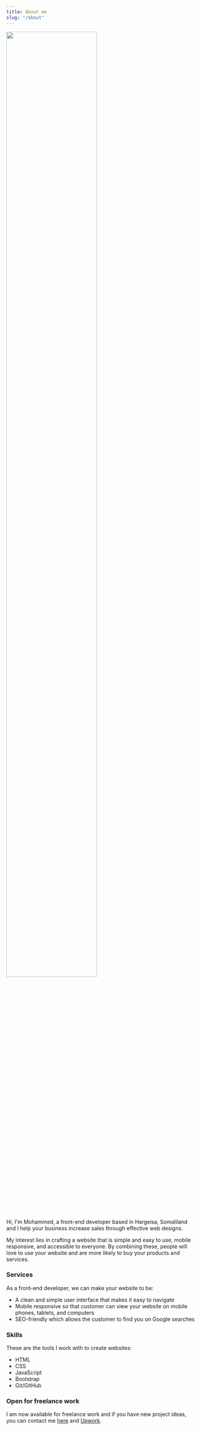 ```yaml
---
title: About me
slug: "/about"
---
```


<img
	src="/guywithglasses.jpg"
	style=" max-width: 300px; width: 80%; height: auto; "
/>

Hi, I'm Mohammed, a front-end developer based in Hargeisa, Somaliland and I help your business increase sales through effective web designs.

My interest lies in crafting a website that is simple and easy to use, mobile responsive, and accessible to everyone.
By combining these, people will love to use your website and are more likely to buy your products and services.

### Services

As a front-end developer, we can make your website to be:

- A clean and simple user interface that makes it easy to navigate
- Mobile responsive so that customer can view your website on mobile phones, tablets, and computers
- SEO-friendly which allows the customer to find you on Google searches

### Skills

These are the tools I work with to create websites:

- HTML
- CSS
- JavaScript
- Bootstrap
- Git/GitHub

### Open for freelance work

I am now available for freelance work and if you have new project ideas,
you can contact me [here](/contact) and [Upwork](https://www.upwork.com/o/profiles/users/~0160426304d368a19a/?viewMode=1).
